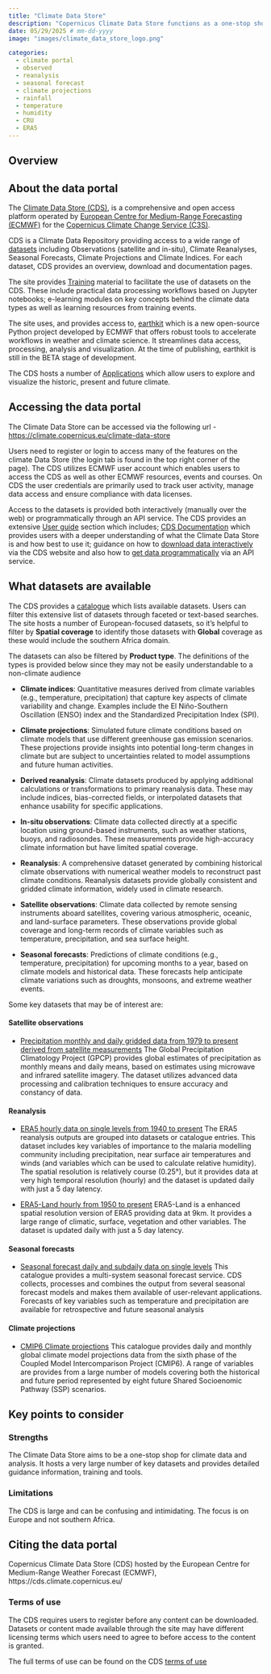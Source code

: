 ```yaml
---
title: "Climate Data Store"
description: "Copernicus Climate Data Store functions as a one-stop shop to explore data on the Earth’s past, present and future climate."
date: 05/29/2025 # mm-dd-yyyy
image: "images/climate_data_store_logo.png"

categories:
  - climate portal
  - observed
  - reanalysis
  - seasonal forecast
  - climate projections
  - rainfall
  - temperature
  - humidity
  - CRU
  - ERA5
---
```


::: {.page-tabs .panel-tabset}

## Overview

<h2>About the data portal</h2>

The [Climate Data Store (CDS)](https://cds.climate.copernicus.eu/), is a comprehensive and open access platform operated by [European Centre for Medium-Range Forecasting (ECMWF)](https://www.ecmwf.int/) for the [Copernicus Climate Change Service (C3S)](https://climate.copernicus.eu/). 

CDS is a Climate Data Repository providing access to a wide range of [datasets](https://cds.climate.copernicus.eu/datasets) including Observations (satellite and in-situ), Climate Reanalyses, Seasonal Forecasts, Climate Projections and Climate Indices. For each dataset, CDS provides an overview, download and documentation pages.

The site provides [Training](https://cds.climate.copernicus.eu/training) material to facilitate the use of datasets on the CDS. These include practical data processing workflows based on Jupyter notebooks; e-learning modules on key concepts behind the climate data types as well as learning resources from training events. 

The site uses, and provides access to, [earthkit](https://cds.climate.copernicus.eu/earthkit) which is a new open-source Python project developed by ECMWF that offers robust tools to accelerate workflows in weather and climate science. It streamlines data access, processing, analysis and visualization. At the time of publishing, earthkit is still in the BETA stage of development.

The CDS hosts a number of [Applications](https://cds.climate.copernicus.eu/applications) which allow users to explore and visualize the historic, present and future climate. 


<h2>Accessing the data portal</h2>

The Climate Data Store can be accessed via the following url - [https://climate.copernicus.eu/climate-data-store](https://climate.copernicus.eu/climate-data-store)

Users need to register or login to access many of the features on the climate Data Store (the login tab is found in the top right corner of the page). The CDS utilizes ECMWF user account which enables users to access the CDS as well as other ECMWF resources, events and courses. On CDS the user credentials are primarily used to track user activity, manage data access and ensure compliance with data licenses.

Access to the datasets is provided both interactively (manually over the web) or programmatically through an API service. The CDS provides an extensive [User guide](https://cds.climate.copernicus.eu/user-guide) section which includes; [CDS Documentation](https://confluence.ecmwf.int/display/CKB/Climate+Data+Store+%28CDS%29+documentation) which provides users with a deeper understanding of what the Climate Data Store is and how best to use it; guidance on how to [download data interactively](https://confluence.ecmwf.int/display/CKB/Climate+Data+Store+%28CDS%29+documentation#ClimateDataStore(CDS)documentation-HowtheCDSworks) via the CDS website and also how to [get data programmatically](https://cds.climate.copernicus.eu/how-to-api) via an API service.


<h2>What datasets are available</h2>

The CDS provides a [catalogue](https://cds.climate.copernicus.eu/datasets) which lists available datasets. Users can filter this extensive list of datasets through faceted or text-based searches. The site hosts a number of European-focused datasets, so it's helpful to filter by **Spatial coverage** to identify those datasets with **Global** coverage as these would include the southern Africa domain.

The datasets can also be filtered by **Product type**. The definitions of the types is provided below since they may not be easily understandable to a non-climate audience 

- **Climate indices**: Quantitative measures derived from climate variables (e.g., temperature, precipitation) that capture key aspects of climate variability and change. Examples include the El Niño-Southern Oscillation (ENSO) index and the Standardized Precipitation Index (SPI).

- **Climate projections**: Simulated future climate conditions based on climate models that use different greenhouse gas emission scenarios. These projections provide insights into potential long-term changes in climate but are subject to uncertainties related to model assumptions and future human activities.

- **Derived reanalysis**: Climate datasets produced by applying additional calculations or transformations to primary reanalysis data. These may include indices, bias-corrected fields, or interpolated datasets that enhance usability for specific applications.

- **In-situ observations**: Climate data collected directly at a specific location using ground-based instruments, such as weather stations, buoys, and radiosondes. These measurements provide high-accuracy climate information but have limited spatial coverage.

- **Reanalysis**: A comprehensive dataset generated by combining historical climate observations with numerical weather models to reconstruct past climate conditions. Reanalysis datasets provide globally consistent and gridded climate information, widely used in climate research.

- **Satellite observations**: Climate data collected by remote sensing instruments aboard satellites, covering various atmospheric, oceanic, and land-surface parameters. These observations provide global coverage and long-term records of climate variables such as temperature, precipitation, and sea surface height.

- **Seasonal forecasts**: Predictions of climate conditions (e.g., temperature, precipitation) for upcoming months to a year, based on climate models and historical data. These forecasts help anticipate climate variations such as droughts, monsoons, and extreme weather events.


Some key datasets that may be of interest are:

<h4>Satellite observations</h4>

- [Precipitation monthly and daily gridded data from 1979 to present derived from satellite measurements](https://cds.climate.copernicus.eu/datasets/satellite-precipitation?tab=overview) 
The Global Precipitation Climatology Project (GPCP) provides global estimates of precipitation as monthly means and daily means, based on estimates using microwave and infrared satellite imagery. The dataset utilizes advanced data processing and calibration techniques to ensure accuracy and constancy of data.

<h4>Reanalysis</h4> 

- [ERA5 hourly data on single levels from 1940 to present](https://cds.climate.copernicus.eu/datasets/reanalysis-era5-single-levels?tab=overview)
The ERA5 reanalysis outputs are grouped into datasets or catalogue entries. This dataset includes key variables of importance to the malaria modelling community including precipitation, near surface air temperatures and winds (and variables which can be used to calculate relative humidity). The spatial resolution is relatively course (0.25°), but it provides data at very high temporal resolution (hourly) and the dataset is updated daily with just a 5 day latency.
 
- [ERA5-Land hourly from 1950 to present](https://cds.climate.copernicus.eu/datasets/derived-era5-land-daily-statistics) 
ERA5-Land is a enhanced spatial resolution version of ERA5 providing data at 9km. It provides a large range of climatic, surface, vegetation and other variables. The dataset is updated daily with just a 5 day latency.

<h4>Seasonal forecasts</h4>

- [Seasonal forecast daily and subdaily data on single levels](https://cds.climate.copernicus.eu/datasets/seasonal-original-single-levels)
This catalogue provides a multi-system seasonal forecast service.  CDS collects, processes and combines the output from several seasonal forecast models and makes them available of user-relevant applications. Forecasts of key variables such as temperature and precipitation are available for retrospective and future seasonal analysis

<h4>Climate projections</h4>

- [CMIP6 Climate projections](https://cds.climate.copernicus.eu/datasets/projections-cmip6)
This catalogue provides daily and monthly global climate model projections data from the sixth phase of the Coupled Model Intercomparison Project (CMIP6). A range of variables are provides from a large number of models covering both the historical and future period represented by eight future Shared Socioenomic Pathway (SSP) scenarios.


<h2>Key points to consider</h2>

<h3>Strengths</h3>

The Climate Data Store aims to be a one-stop shop for climate data and analysis. It hosts a very large number of key datasets and provides detailed guidance information, training and tools.

<h3>Limitations</h3>

The CDS is large and can be confusing and intimidating. The focus is on Europe and not southern Africa.


<h2>Citing the data portal</h2>

Copernicus Climate Data Store (CDS) hosted by the European Centre for Medium-Range Weather Forecast (ECMWF), https://cds.climate.copernicus.eu/

<h3>Terms of use</h3>

The CDS requires users to register before any content can be downloaded. Datasets or content made available through the site may have different licensing terms which users need to agree to before access to the content is granted. 

The full terms of use can be found on the CDS [terms of use](https://cds.climate.copernicus.eu/disclaimer-privacy)

:::